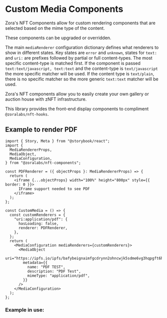 
<Meta title="About/CustomComponentDocs" />

# Custom Media Components

Zora's NFT Components allow for custom rendering components that are selected based on the mime type of the content.

These components can be upgraded or overridden.

The main `mediaRenderer` configuration dictionary defines what renderers to show in different states.
Key states are `error` and `unknown`, states for `text:` and `uri:` are prefixes followed by partial or full content-types.
The most specific content-type is matched first.
If the component is passed `text:text/javascript, text:text` and the content-type is `text/javascript` the more specific matcher will be used. If the content type is `text/plain`, there is no specific matcher so the more generic `text:text` matcher will be used.

Zora's NFT components allow you to easily create your own gallery or auction house with zNFT infrastructure.

This library provides the front-end display components to compliment `@zoralabs/nft-hooks`.

## Example to render PDF

```tsx
import { Story, Meta } from "@storybook/react";
import {
  MediaRendererProps,
  MediaObject,
  MediaConfiguration,
} from "@zoralabs/nft-components";

const PDFRenderer = ({ objectProps }: MediaRendererProps) => {
  return (
    <iframe {...objectProps} width="100%" height="800px" style={{ border: 0 }}>
      IFrame support needed to see PDF
    </iframe>
  );
};

const CustomMedia = () => {
  const customRenderers = {
    "uri:application/pdf": {
      hasLoading: false,
      renderer: PDFRenderer,
    },
  };
  return (
    <MediaConfiguration mediaRenderers={customRenderers}>
      <MediaObject
        uri="https://ipfs.io/ipfs/bafybeignaimfgcdrynn2ohncwjk5sdme6vg3hqpgft6h6two7dq27d22c4"
        metadata={{
          name: "PDF TEST",
          description: "PDF Test",
          mimeType: "application/pdf",
        }}
      />
    </MediaConfiguration>
  );
};
```

### Example in use:

<CustomMedia />
